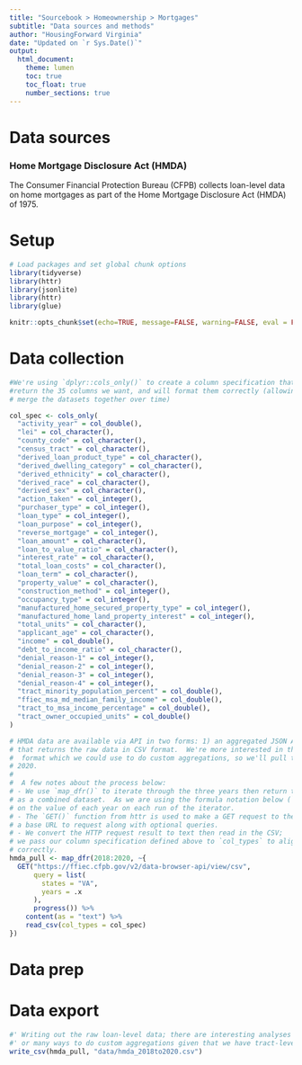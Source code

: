 ```yaml
---
title: "Sourcebook > Homeownership > Mortgages"
subtitle: "Data sources and methods"
author: "HousingForward Virginia"
date: "Updated on `r Sys.Date()`"
output:
  html_document:
    theme: lumen
    toc: true
    toc_float: true
    number_sections: true
---
```


# Data sources

### Home Mortgage Disclosure Act (HMDA) {-}

The Consumer Financial Protection Bureau (CFPB) collects loan-level data on home 
mortgages as part of the Home Mortgage Disclosure Act (HMDA) of 1975.


# Setup

```r
# Load packages and set global chunk options
library(tidyverse)
library(httr)
library(jsonlite)
library(httr)
library(glue)

knitr::opts_chunk$set(echo=TRUE, message=FALSE, warning=FALSE, eval = FALSE)
```

# Data collection
```r
#We're using `dplyr::cols_only()` to create a column specification that will only
#return the 35 columns we want, and will format them correctly (allowing us to appropriately 
# merge the datasets together over time)

col_spec <- cols_only(
  "activity_year" = col_double(),
  "lei" = col_character(),
  "county_code" = col_character(),
  "census_tract" = col_character(),
  "derived_loan_product_type" = col_character(),
  "derived_dwelling_category" = col_character(),
  "derived_ethnicity" = col_character(),
  "derived_race" = col_character(),
  "derived_sex" = col_character(),
  "action_taken" = col_integer(),
  "purchaser_type" = col_integer(),
  "loan_type" = col_integer(),
  "loan_purpose" = col_integer(),
  "reverse_mortgage" = col_integer(),
  "loan_amount" = col_character(),
  "loan_to_value_ratio" = col_character(),
  "interest_rate" = col_character(),
  "total_loan_costs" = col_character(),
  "loan_term" = col_character(),
  "property_value" = col_character(),
  "construction_method" = col_integer(),
  "occupancy_type" = col_integer(),
  "manufactured_home_secured_property_type" = col_integer(),
  "manufactured_home_land_property_interest" = col_integer(),
  "total_units" = col_character(),
  "applicant_age" = col_character(),
  "income" = col_double(),
  "debt_to_income_ratio" = col_character(),
  "denial_reason-1" = col_integer(),
  "denial_reason-2" = col_integer(),
  "denial_reason-3" = col_integer(),
  "denial_reason-4" = col_integer(),
  "tract_minority_population_percent" = col_double(),
  "ffiec_msa_md_median_family_income" = col_double(),
  "tract_to_msa_income_percentage" = col_double(),
  "tract_owner_occupied_units" = col_double()
)

# HMDA data are available via API in two forms: 1) an aggregated JSON API, and 2) a bulk API
# that returns the raw data in CSV format.  We're more interested in the raw data here in CSV
#  format which we could use to do custom aggregations, so we'll pull that down for 2018 through
# 2020.  
#
#  A few notes about the process below:
# - We use `map_dfr()` to iterate through the three years then return the result 
# as a combined dataset.  As we are using the formula notation below (`~`), `.x` takes
# on the value of each year on each run of the iterator. 
# - The `GET()` function from httr is used to make a GET request to the HMDA API.  It requires
# a base URL to request along with optional queries.  
# - We convert the HTTP request result to text then read in the CSV; 
# we pass our column specification defined above to `col_types` to align each dataset
# correctly.
hmda_pull <- map_dfr(2018:2020, ~{
  GET("https://ffiec.cfpb.gov/v2/data-browser-api/view/csv", 
      query = list(
        states = "VA",
        years = .x
      ), 
      progress()) %>%
    content(as = "text") %>%
    read_csv(col_types = col_spec) 
})


```

# Data prep


# Data export
```r
#' Writing out the raw loan-level data; there are interesting analyses that could be done as-is
#' or many ways to do custom aggregations given that we have tract-level information
write_csv(hmda_pull, "data/hmda_2018to2020.csv")

```